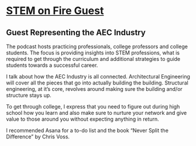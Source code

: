 # [STEM on Fire Guest](https://stemonfire.com/43-architectural-and-structural-engineer-jacob-bolda/)
## Guest Representing the AEC Industry

The podcast hosts practicing professionals, college professors and
college students. The focus is providing insights into STEM professions,
what is required to get through the curriculum and additional strategies
to guide students towards a successful career.

I talk about how the AEC Industry is all connected. Architectural
Engineering will cover all the pieces that go into actually building the
building. Structural engineering, at it’s core, revolves around making
sure the building and/or structure stays up.

To get through college, I express that you need to figure out during
high school how you learn and also make sure to nurture your network and
give value to those around you without expecting anything in return.

I recommended Asana for a to-do list and the book “Never Split the
Difference” by Chris Voss.